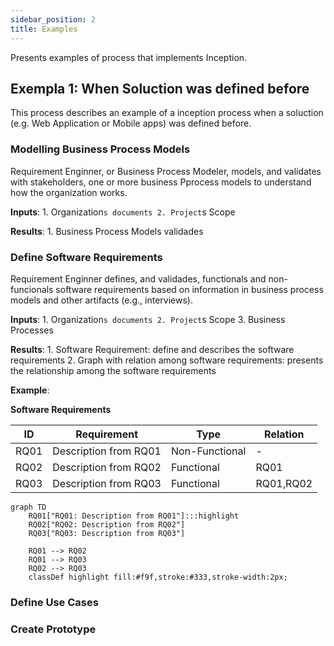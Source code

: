 ```yaml
---
sidebar_position: 2
title: Examples
---
```


Presents examples of process that implements Inception.

## Exempla 1: When Soluction was defined before

This process describes an example of a inception process when a soluction (e.g. Web Application or Mobile apps) was defined before.  

<BpmnViewer diagramUrl="/diagrams/processo_software/inception/example.bpmn" height="550px"/>

### Modelling Business Process Models

Requirement Enginner, or Business Process Modeler, models, and validates with stakeholders, one or more business Pprocess models to understand how the organization works. 

**Inputs**:
    1. Organization`s documents
    2. Project`s Scope

**Results**: 
    1.  Business Process Models validades

### Define Software Requirements

Requirement Enginner defines, and validades, functionals and non-funcionals software requirements based on information in business process models and other artifacts (e.g., interviews). 

**Inputs**:
    1. Organization`s documents
    2. Project`s Scope
    3. Business Processes

**Results**: 
    1.  Software Requirement: define and describes the software requirements
    2.  Graph with relation among software requirements: presents the relationship among the software requirements

**Example**:

**Software Requirements**

|ID|Requirement|Type|Relation|
|--|-----------|----|--------|
|RQ01| Description from RQ01|Non-Functional|-|
|RQ02| Description from RQ02|Functional|RQ01|
|RQ03| Description from RQ03|Functional|RQ01,RQ02|

```mermaid
graph TD
    RQ01["RQ01: Description from RQ01"]:::highlight
    RQ02["RQ02: Description from RQ02"]
    RQ03["RQ03: Description from RQ03"]

    RQ01 --> RQ02
    RQ01 --> RQ03
    RQ02 --> RQ03
    classDef highlight fill:#f9f,stroke:#333,stroke-width:2px;
```
### Define Use Cases

### Create Prototype
